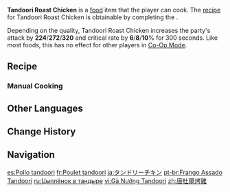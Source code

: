 {{Food Infobox
|id              = 108428
|description     = A signature chicken dish of Sumeru.
|desc_suspicious = Baked in high heat, the chicken has become dry and wooden. The overabundance of seasonings has covered the original scent of the ingredients. Even someone who likes jerky will need a bottle of water to help swallow the meat.
|desc_basic      = The chicken was first marinated with red spices, and then roasted in a tandoor. The process of making this Sumeru classic does not involve any fancy skills, and the use of such a humble clay oven might be surprising to some. In Sumeru, a tandoor to a veteran chef is as important as a trusty sword to an adventurer.
|desc_delicious  = The vibrant flames have locked the umami inside the chicken's reddened skin. Once it slips into your mouth, the rich flavor will awaken your every taste bud. The chicken and spices seem to have performed a mysterious Sumeru dance on the tip of your tongue, evoking the image of a festive banquet…
|type            = ATK-Boosting Dishes
|effect          = Increases all party members' ATK by (var1) and CRIT Rate by (var2)% for 300s.
|eff_suspicious1 = 224
|effectType      = ATK Up
|eff_att1        = ATK
|eff_att2        = CRIT Rate
|eff_suspicious2 = 6
|eff_basic1      = 272
|eff_basic2      = 8
|eff_delicious1  = 320
|eff_delicious2  = 10
|quality         = 4
|region          = Sumeru
|variant         = 
|recipe          = Complete ''[[The Gourmet Supremos: Cleanup]]''
}}
'''Tandoori Roast Chicken''' is a [[food]] item that the player can cook. The [[recipe]] for Tandoori Roast Chicken is obtainable by completing the {{Quest|The Gourmet Supremos: Cleanup}}.

Depending on the quality, Tandoori Roast Chicken increases the party's attack by '''224'''/'''272'''/'''320''' and critical rate by '''6'''/'''8'''/'''10'''% for 300 seconds. Like most foods, this has no effect for other players in [[Co-Op Mode]].

==Recipe==
{{Recipe
|Fowl = 3
|Rukkhashava Mushrooms = 2
|Padisarah = 1
|Spice = 1
|sort = Fowl;Rukkhashava Mushrooms;Padisarah;Spice
|type = Cooking
}}

===Manual Cooking===
{{Manual Cooking}}

==Other Languages==
{{Other Languages
|en      = Tandoori Roast Chicken
|zhs     = 唐杜尔烤鸡
|zhs_rm  = Tángdù'ěr Kǎojī
|zht     = 唐杜爾烤雞
|zht_rm  = Tángdù'ěr Kǎojī
|zh_tl   = Tandoori Roast Chicken
|ja      = タンドリーチキン
|ja_rm   = Tandorii Chikin
|ja_tl   = Tandoori Chicken
|ko      = 탄두리 치킨
|ko_tl   = Tandoori Chicken
|es      = Pollo tandoori
|es_tl   = Tandoori Chicken
|fr      = Poulet tandoori
|fr_tl   = Tandoori Chicken
|ru      = Цыплёнок в тандыре
|ru_tl   = Chick in Tandoori
|th      = Tandoori Roast Chicken
|vi      = Gà Nướng Tandoori
|vi_tl   = Tandoori Roast Chicken
|de      = Tandoori-Brathähnchen
|de_tl   = Tandoori Roast Chicken
|id      = Tandoori Roast Chicken
|pt      = Frango Assado Tandoori
|pt_tl   = 
|tr      = Tavuk Tandır
|tr_tl   = Chicken Tandoori
|it      = Pollo tandoori
|it_tl   = 
}}

==Change History==
{{Change History|3.0}}

==Navigation==
{{Food Navbox}}

[[es:Pollo tandoori]]
[[fr:Poulet tandoori]]
[[ja:タンドリーチキン]]
[[pt-br:Frango Assado Tandoori]]
[[ru:Цыплёнок в тандыре]]
[[vi:Gà Nướng Tandoori]]
[[zh:唐杜爾烤雞]]